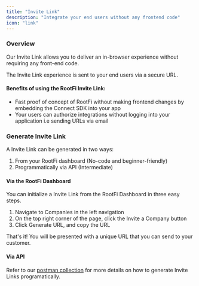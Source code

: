 ```yaml
---
title: "Invite Link"
description: "Integrate your end users without any frontend code"
icon: "link"
---
```


### Overview

Our Invite Link allows you to deliver an in-browser experience without requiring any front-end code.

The Invite Link experience is sent to your end users via a secure URL.

#### Benefits of using the RootFi Invite Link:

- Fast proof of concept of RootFi without making frontend changes by embedding the Connect SDK into your app
- Your users can authorize integrations without logging into your application i.e sending URLs via email

### Generate Invite Link

A Invite Link can be generated in two ways:

1. From your RootFi dashboard (No-code and beginner-friendly)
2. Programmatically via API (Intermediate)

#### Via the RootFi Dashboard

You can initialize a Invite Link from the RootFi Dashboard in three easy steps.

1. Navigate to Companies in the left navigation
2. On the top right corner of the page, click the Invite a Company button
3. Click Generate URL, and copy the URL

That's it! You will be presented with a unique URL that you can send to your customer.

#### Via API

Refer to our [postman collection](https://postman.rootfi.dev/#5b230506-f6b9-4a67-a9df-6a32b9e257bb) for more details on how to generate Invite Links programatically.
